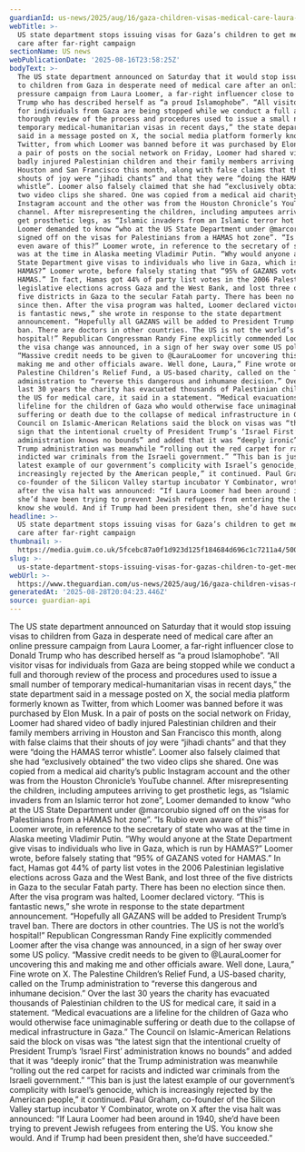 ```yaml
---
guardianId: us-news/2025/aug/16/gaza-children-visas-medical-care-laura-loomer
webTitle: >-
  US state department stops issuing visas for Gaza’s children to get medical
  care after far-right campaign
sectionName: US news
webPublicationDate: '2025-08-16T23:58:25Z'
bodyText: >-
  The US state department announced on Saturday that it would stop issuing visas
  to children from Gaza in desperate need of medical care after an online
  pressure campaign from Laura Loomer, a far-right influencer close to Donald
  Trump who has described herself as “a proud Islamophobe”. “All visitor visas
  for individuals from Gaza are being stopped while we conduct a full and
  thorough review of the process and procedures used to issue a small number of
  temporary medical-humanitarian visas in recent days,” the state department
  said in a message posted on X, the social media platform formerly known as
  Twitter, from which Loomer was banned before it was purchased by Elon Musk. In
  a pair of posts on the social network on Friday, Loomer had shared video of
  badly injured Palestinian children and their family members arriving in
  Houston and San Francisco this month, along with false claims that their
  shouts of joy were “jihadi chants” and that they were “doing the HAMAS terror
  whistle”. Loomer also falsely claimed that she had “exclusively obtained” the
  two video clips she shared. One was copied from a medical aid charity’s public
  Instagram account and the other was from the Houston Chronicle’s YouTube
  channel. After misrepresenting the children, including amputees arriving to
  get prosthetic legs, as “Islamic invaders from an Islamic terror hot zone”,
  Loomer demanded to know “who at the US State Department under @marcorubio
  signed off on the visas for Palestinians from a HAMAS hot zone”. “Is Rubio
  even aware of this?” Loomer wrote, in reference to the secretary of state who
  was at the time in Alaska meeting Vladimir Putin. “Why would anyone at the
  State Department give visas to individuals who live in Gaza, which is run by
  HAMAS?” Loomer wrote, before falsely stating that “95% of GAZANS voted for
  HAMAS.” In fact, Hamas got 44% of party list votes in the 2006 Palestinian
  legislative elections across Gaza and the West Bank, and lost three of the
  five districts in Gaza to the secular Fatah party. There has been no election
  since then. After the visa program was halted, Loomer declared victory. “This
  is fantastic news,” she wrote in response to the state department
  announcement. “Hopefully all GAZANS will be added to President Trump’s travel
  ban. There are doctors in other countries. The US is not the world’s
  hospital!” Republican Congressman Randy Fine explicitly commended Loomer after
  the visa change was announced, in a sign of her sway over some US policy.
  “Massive credit needs to be given to @LauraLoomer for uncovering this and
  making me and other officials aware. Well done, Laura,” Fine wrote on X. The
  Palestine Children’s Relief Fund, a US-based charity, called on the Trump
  administration to “reverse this dangerous and inhumane decision.” Over the
  last 30 years the charity has evacuated thousands of Palestinian children to
  the US for medical care, it said in a statement. “Medical evacuations are a
  lifeline for the children of Gaza who would otherwise face unimaginable
  suffering or death due to the collapse of medical infrastructure in Gaza.” The
  Council on Islamic-American Relations said the block on visas was “the latest
  sign that the intentional cruelty of President Trump’s ‘Israel First’
  administration knows no bounds” and added that it was “deeply ironic” that the
  Trump administration was meanwhile “rolling out the red carpet for racists and
  indicted war criminals from the Israeli government.” “This ban is just the
  latest example of our government’s complicity with Israel’s genocide, which is
  increasingly rejected by the American people,” it continued. Paul Graham,
  co-founder of the Silicon Valley startup incubator Y Combinator, wrote on X
  after the visa halt was announced: “If Laura Loomer had been around in 1940,
  she’d have been trying to prevent Jewish refugees from entering the US. You
  know she would. And if Trump had been president then, she’d have succeeded.”
headline: >-
  US state department stops issuing visas for Gaza’s children to get medical
  care after far-right campaign
thumbnail: >-
  https://media.guim.co.uk/5fcebc87a0f1d923d125f184684d696c1c7211a4/500_0_5000_4000/500.jpg
slug: >-
  us-state-department-stops-issuing-visas-for-gazas-children-to-get-medical-care-after-far-right-campaign
webUrl: >-
  https://www.theguardian.com/us-news/2025/aug/16/gaza-children-visas-medical-care-laura-loomer
generatedAt: '2025-08-28T20:04:23.446Z'
source: guardian-api
---
```

The US state department announced on Saturday that it would stop issuing visas to children from Gaza in desperate need of medical care after an online pressure campaign from Laura Loomer, a far-right influencer close to Donald Trump who has described herself as “a proud Islamophobe”. “All visitor visas for individuals from Gaza are being stopped while we conduct a full and thorough review of the process and procedures used to issue a small number of temporary medical-humanitarian visas in recent days,” the state department said in a message posted on X, the social media platform formerly known as Twitter, from which Loomer was banned before it was purchased by Elon Musk. In a pair of posts on the social network on Friday, Loomer had shared video of badly injured Palestinian children and their family members arriving in Houston and San Francisco this month, along with false claims that their shouts of joy were “jihadi chants” and that they were “doing the HAMAS terror whistle”. Loomer also falsely claimed that she had “exclusively obtained” the two video clips she shared. One was copied from a medical aid charity’s public Instagram account and the other was from the Houston Chronicle’s YouTube channel. After misrepresenting the children, including amputees arriving to get prosthetic legs, as “Islamic invaders from an Islamic terror hot zone”, Loomer demanded to know “who at the US State Department under @marcorubio signed off on the visas for Palestinians from a HAMAS hot zone”. “Is Rubio even aware of this?” Loomer wrote, in reference to the secretary of state who was at the time in Alaska meeting Vladimir Putin. “Why would anyone at the State Department give visas to individuals who live in Gaza, which is run by HAMAS?” Loomer wrote, before falsely stating that “95% of GAZANS voted for HAMAS.” In fact, Hamas got 44% of party list votes in the 2006 Palestinian legislative elections across Gaza and the West Bank, and lost three of the five districts in Gaza to the secular Fatah party. There has been no election since then. After the visa program was halted, Loomer declared victory. “This is fantastic news,” she wrote in response to the state department announcement. “Hopefully all GAZANS will be added to President Trump’s travel ban. There are doctors in other countries. The US is not the world’s hospital!” Republican Congressman Randy Fine explicitly commended Loomer after the visa change was announced, in a sign of her sway over some US policy. “Massive credit needs to be given to @LauraLoomer for uncovering this and making me and other officials aware. Well done, Laura,” Fine wrote on X. The Palestine Children’s Relief Fund, a US-based charity, called on the Trump administration to “reverse this dangerous and inhumane decision.” Over the last 30 years the charity has evacuated thousands of Palestinian children to the US for medical care, it said in a statement. “Medical evacuations are a lifeline for the children of Gaza who would otherwise face unimaginable suffering or death due to the collapse of medical infrastructure in Gaza.” The Council on Islamic-American Relations said the block on visas was “the latest sign that the intentional cruelty of President Trump’s ‘Israel First’ administration knows no bounds” and added that it was “deeply ironic” that the Trump administration was meanwhile “rolling out the red carpet for racists and indicted war criminals from the Israeli government.” “This ban is just the latest example of our government’s complicity with Israel’s genocide, which is increasingly rejected by the American people,” it continued. Paul Graham, co-founder of the Silicon Valley startup incubator Y Combinator, wrote on X after the visa halt was announced: “If Laura Loomer had been around in 1940, she’d have been trying to prevent Jewish refugees from entering the US. You know she would. And if Trump had been president then, she’d have succeeded.”
